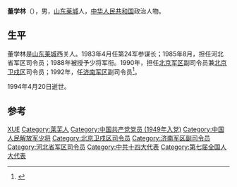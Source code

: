 '''董学林'''（{{bd|1931年||1994年|4月20日}}），男，[[山东|山东]][[莱城|莱城]]人，[[中华人民共和国|中华人民共和国]]政治人物。

== 生平 ==
董学林是[[山东|山东]][[莱城|莱城]]西关人。1983年4月任第24军参谋长；1985年8月，担任河北省军区司令员；1988年被授予少将军衔。1990年，担任[[北京军区|北京军区]]副司令员兼[[北京卫戍区|北京卫戍区]]司令员；1992年，任[[济南军区|济南军区]]副司令员<ref>{{cite book|author=中共中央党史硏究室, 中央档案馆|title=中国共产党组织史资料: 中国人民解放军组织, 1949.10-1997.9 (附卷2)|year=2000年|location=中共党史出版社|isbn=9787801363183}}</ref>。

1994年4月20日逝世。

== 参考 ==
{{reflist}}

{{start box}}
{{s-mil}}
{{s-before|[[阎同茂|阎同茂]]}}
{{s-title|[[中国人民解放军|中国人民解放军]][[北京卫戍区|北京卫戍区]]司令员|1990年4月--1992年11月}}
{{s-after|[[张志坚_(上将)|张志坚]]}}
{{s-before|[[张振川_(1923年)|张振川]]}}
{{s-title|[[中国人民解放军|中国人民解放军]][[河北省军区|河北省军区]]司令员|1985年7月-1990年6月}}
{{s-after|[[韩世谦|韩世谦]]}}
{{end box}}

{{中国军事人物小作品}}

{{Authority control}}
{{DEFAULTSORT:dong xuelin}}
[[Category:董姓|XUE]]
[[Category:莱芜人|Category:莱芜人]]
[[Category:中国共产党党员_(1949年入党)|Category:中国共产党党员 (1949年入党)]]
[[Category:中国人民解放军少将|Category:中国人民解放军少将]]
[[Category:北京卫戍区司令员|Category:北京卫戍区司令员]]
[[Category:济南军区副司令员|Category:济南军区副司令员]]
[[Category:河北省军区司令员|Category:河北省军区司令员]]
[[Category:中共十四大代表|Category:中共十四大代表]]
[[Category:第七届全国人大代表|Category:第七届全国人大代表]]
